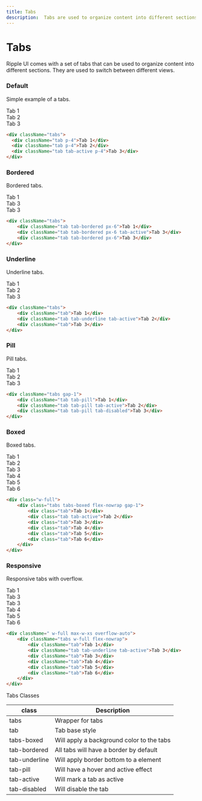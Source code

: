 ```yaml
---
title: Tabs
description:  Tabs are used to organize content into different sections. They are used to switch between different views.
---
```


# Tabs

Ripple UI comes with a set of tabs that can be used to organize content into different sections. They are used to switch between different views.

### Default

Simple example of a tabs.

<div className="tabs">
  <div className="tab">Tab 1</div>
  <div className="tab">Tab 2</div>
  <div className="tab tab-active ">Tab 3</div>
</div>

```html
<div className="tabs">
  <div className="tab p-4">Tab 1</div>
  <div className="tab p-4">Tab 2</div>
  <div className="tab tab-active p-4">Tab 3</div>
</div>
```

### Bordered

Bordered tabs.

<div className="tabs">
    <div className="tab tab-bordered px-6">Tab 1</div>
    <div className="tab tab-bordered tab-active px-6">Tab 3</div>
    <div className="tab tab-bordered px-6">Tab 3</div>
</div>

```html
<div className="tabs">
    <div className="tab tab-bordered px-6">Tab 1</div>
    <div className="tab tab-bordered px-6 tab-active">Tab 3</div>
    <div className="tab tab-bordered px-6">Tab 3</div>
</div>
```

### Underline

Underline tabs.

<div className="tabs">
    <div className="tab px-6">Tab 1</div>
    <div className="tab tab-underline tab-active px-6">Tab 2</div>
    <div className="tab px-6">Tab 3</div>
</div>

```html
<div className="tabs">
    <div className="tab">Tab 1</div>
    <div className="tab tab-underline tab-active">Tab 2</div>
    <div className="tab">Tab 3</div>
</div>
```

### Pill

Pill tabs.

<div className="tabs gap-1">
    <div className="tab tab-pill">Tab 1</div>
    <div className="tab tab-pill tab-active">Tab 2</div>
    <div className="tab tab-pill tab-disabled">Tab 3</div>
</div>

```html
<div className="tabs gap-1">
    <div className="tab tab-pill">Tab 1</div>
    <div className="tab tab-pill tab-active">Tab 2</div>
    <div className="tab tab-pill tab-disabled">Tab 3</div>
</div>
```

### Boxed

Boxed tabs.

<div class="w-full">
    <div class="tabs tabs-boxed flex-nowrap gap-1">
        <div class="tab">Tab 1</div>
        <div class="tab tab-active">Tab 2</div>
        <div class="tab">Tab 3</div>
        <div class="tab">Tab 4</div>
        <div class="tab">Tab 5</div>
        <div class="tab">Tab 6</div>
    </div>
</div>

```html
<div class="w-full">
    <div class="tabs tabs-boxed flex-nowrap gap-1">
        <div class="tab">Tab 1</div>
        <div class="tab tab-active">Tab 2</div>
        <div class="tab">Tab 3</div>
        <div class="tab">Tab 4</div>
        <div class="tab">Tab 5</div>
        <div class="tab">Tab 6</div>
    </div>
</div>
```

### Responsive

Responsive tabs with overflow.

<div className=" w-full max-w-xs overflow-auto">
    <div className="tabs w-full flex-nowrap">
        <div className="tab">Tab 1</div>
        <div className="tab tab-underline tab-active">Tab 3</div>
        <div className="tab">Tab 3</div>
        <div className="tab">Tab 4</div>
        <div className="tab">Tab 5</div>
        <div className="tab">Tab 6</div>
    </div>
</div>

```html
<div className=" w-full max-w-xs overflow-auto">
    <div className="tabs w-full flex-nowrap">
        <div className="tab">Tab 1</div>
        <div className="tab tab-underline tab-active">Tab 3</div>
        <div className="tab">Tab 3</div>
        <div className="tab">Tab 4</div>
        <div className="tab">Tab 5</div>
        <div className="tab">Tab 6</div>
    </div>
</div>
```


<Attributes>
<Attributes.Title>Tabs Classes</Attributes.Title>

| class         | Description                               |
| ------------- | ----------------------------------------- |
| tabs          | Wrapper for tabs                          |
| tab           | Tab base style                            |
| tabs-boxed    | Will apply a background color to the tabs |
| tab-bordered  | All tabs will have a border by default    |
| tab-underline | Will apply border bottom to a element     |
| tab-pill      | Will have a hover and active effect       |
| tab-active    | Will mark a tab as active                 |
| tab-disabled  | Will disable the tab                      |



</Attributes>

<LinkRedirect
  contentLeft="Switch"
  hrefLeft="/docs/components/switch"
  contentRight="Table"
  hrefRight="/docs/components/table"
/>
